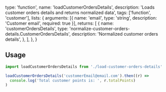   type: 'function',
  name: 'loadCustomerOrdersDetails',
  description: 'Loads customer orders details and returns normalized data',
  tags: ['function', 'customer'],
  lists: {
    arguments: [{ name: 'email', type: 'string', description: 'Customer email', required: true }],
    returns: [
      {
        name: 'customerOrdersDetails',
        type: 'normalize-customer-orders-details.CustomerOrdersDetails',
        description: 'Normalized customer orders details',
      },
    ],
  },
}

## Usage

```js
import loadCustomerOrdersDetails from './load-customer-orders-details'

loadCustomerOrdersDetails('customerEmail@email.com').then((r) =>
  console.log('Total customer points is: ', r.totalPoints)
)
```
